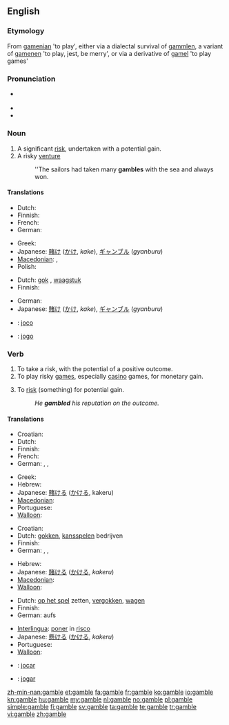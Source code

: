 {{wikipedia|Gamble (disambiguation)}}
==English==
{{wikipedia}}

===Etymology===
From {{etyl|ang}} [[gamenian]] 'to play', either via a dialectal survival of {{etyl|enm}} [[gammlen]], a variant of [[gamenen]] 'to play, jest, be merry', or via a derivative of [[gamel]] 'to play games'

===Pronunciation===
* {{a|UK|US}} {{IPA|/ˈɡæm.bəl/}}
* {{rhymes|æmbəl}}
* {{homophones|gambol}}

===Noun===
{{en-noun}}

# A significant [[risk]], undertaken with a potential gain.
# A risky [[venture]]
#: ''The sailors had taken many '''gambles''' with the sea and always won.

====Translations====
{{trans-top|a risk undertaken with a potential gain}}
* Dutch: {{t+|nl|gok|m}}
* Finnish: {{t+|fi|uhkapeli}}
* French: {{t+|fr|pari|m}}
* German: {{t+|de|Glücksspiel|n}}
{{trans-mid}}
* Greek: {{t+|el|στοίχημα|n}}
* Japanese: [[賭け]] ([[かけ]], ''kake''), [[ギャンブル]] (''gyanburu'')
* [[Macedonian]]: {{t-|mk|коцка|f|tr=kócka}},  {{t-|mk|комар|m|tr=kómar}}
* Polish: {{t+|pl|hazard|m}}
{{trans-bottom}}

{{trans-top|a risky venture}}
* Dutch: [[gok]] {{m}}, [[waagstuk]] {{n}}
* Finnish: {{t+|fi|uhkapeli}}
{{trans-mid}}
* German: {{t+|de|Glücksspiel|n}}
* Japanese: [[賭け]] ([[かけ]], ''kake''), [[ギャンブル]] (''gyanburu'')
{{trans-bottom}}

{{checktrans-top}}
* {{ttbc|ia}}: [[joco]]
{{trans-mid}}
* {{ttbc|pt}}: [[jogo]] {{m}}
{{trans-bottom}}

===Verb===
{{en-verb|gambl|ing}}

# To take a risk, with the potential of a positive outcome.
# To play risky [[game]]s, especially [[casino]] games, for monetary gain.
# {{transitive}} To [[risk]] (something) for potential gain.
#: ''He '''gambled''' his reputation on the outcome.''

====Translations====
{{trans-top|to take a risk, with the potential of a positive outcome}}
* Croatian: {{t-|hr|kockati|alt=kȍckati se}}
* Dutch: {{t+|nl|gokken}}
* Finnish: {{t|fi|ottaa riski}}
* French: {{t+|fr|parier}}
* German: {{t-|de|riskant}} {{t+|de|spielen}}, {{t-|de|spekulieren}}, {{qualifier|slang}} {{t+|de|zocken}}
{{trans-mid}}
* Greek: {{t+|el|στοιχηματίζω}}
* Hebrew: {{t+|he|הימר|tr=himér}}
* Japanese: [[賭ける]] ([[かける]], kakeru)
* [[Macedonian]]: {{t|mk|се коцка|tr=se kócka}}
* Portuguese: {{t+|pt|arriscar}}
* [[Walloon]]: {{t|wa|wadjî}}
{{trans-bottom}}

{{trans-top|to play casino games}}
* Croatian: {{t-|hr|kockati|alt=kȍckati se}}
* Dutch: [[gokken]], [[kansspel]]en bedrijven
* Finnish: {{t|fi|uhkapelata}}
* German: {{t+|de|wetten}}, {{t+|de|spielen}}, {{qualifier|slang}} {{t+|de|zocken}}
{{trans-mid}}
* Hebrew: {{t+|he|הימר|tr=himér}}
* Japanese: [[賭ける]] ([[かける]], ''kakeru'')
* [[Macedonian]]: {{t|mk|се коцка|tr=se kócka}}
* [[Walloon]]: {{t|wa|trimler}}
{{trans-bottom}}

{{trans-top|''(transitive)'' to risk something for potential gain}}
* Dutch: [[op het spel]] zetten, [[vergokken]], [[wagen]]
* Finnish: {{t+|fi|vaarantaa}}
* German: aufs {{t+|de|Spiel|n}} {{t+|de|setzen}}
{{trans-mid}}
* [[Interlingua]]: [[poner]] in [[risco]]
* Japanese: [[懸ける]] ([[かける]], ''kakeru'')
* Portuguese: {{t+|pt|arriscar}}
* [[Walloon]]: {{t|wa|risker}}
{{trans-bottom}}

<!--intransitive? both? In English, the 1st and 3rd are not distinct senses. -->
{{checktrans-top}}
* {{ttbc|ia}}: [[jocar]]
{{trans-mid}}
* {{ttbc|pt}}: [[jogar]]
{{trans-bottom}}

[[zh-min-nan:gamble]]
[[et:gamble]]
[[fa:gamble]]
[[fr:gamble]]
[[ko:gamble]]
[[io:gamble]]
[[kn:gamble]]
[[hu:gamble]]
[[my:gamble]]
[[nl:gamble]]
[[no:gamble]]
[[pl:gamble]]
[[simple:gamble]]
[[fi:gamble]]
[[sv:gamble]]
[[ta:gamble]]
[[te:gamble]]
[[tr:gamble]]
[[vi:gamble]]
[[zh:gamble]]